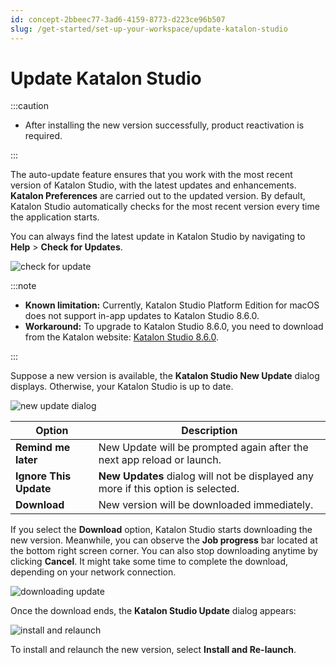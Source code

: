 ```yaml
---
id: concept-2bbeec77-3ad6-4159-8773-d223ce96b507
slug: /get-started/set-up-your-workspace/update-katalon-studio
---
```


# Update Katalon Studio


:::caution

-   After installing the new version successfully, product reactivation is required.

:::

The auto-update feature ensures that you work with the most recent version of Katalon Studio, with the latest updates and enhancements. **Katalon Preferences** are carried out to the updated version. By default, Katalon Studio automatically checks for the most recent version every time the application starts.

You can always find the latest update in Katalon Studio by navigating to **Help** &gt; **Check for Updates**.

<img src="https://github.com/katalon-studio/docs-images/raw/master/katalon-studio/docs/auto-updater/check%20for%20update.png" width={350} alt="check for update" />


:::note

-   **Known limitation:** Currently, Katalon Studio Platform Edition for macOS does not support in-app updates to Katalon Studio 8.6.0.
-   **Workaround:** To upgrade to Katalon Studio 8.6.0, you need to download from the Katalon website: [Katalon Studio 8.6.0](https://katalon.mdx).

:::

Suppose a new version is available, the **Katalon Studio New Update** dialog displays. Otherwise, your Katalon Studio is up to date.

<img src="https://github.com/katalon-studio/docs-images/raw/master/katalon-studio/docs/auto-updater/new%20update%20dialog.png" width={500} alt="new update dialog" />

<table><tr><th>Option</th><th>Description</th></tr><tbody><tr><td><strong>Remind me later</strong></td><td>New Update will be prompted again after the next app reload or launch.</td></tr><tr><td><strong>Ignore This Update</strong></td><td><strong>New Updates</strong> dialog will not be displayed any more if this option is selected.</td></tr><tr><td><strong>Download</strong></td><td>New version will be downloaded immediately.</td></tr></tbody></table>

If you select the **Download** option, Katalon Studio starts downloading the new version. Meanwhile, you can observe the **Job progress** bar located at the bottom right screen corner. You can also stop downloading anytime by clicking **Cancel**. It might take some time to complete the download, depending on your network connection.

<img src="https://github.com/katalon-studio/docs-images/raw/master/katalon-studio/docs/auto-updater/downloading%20process.png" width={700} alt="downloading update" />

Once the download ends, the **Katalon Studio Update** dialog appears:

<img src="https://github.com/katalon-studio/docs-images/raw/master/katalon-studio/docs/auto-updater/Install%20and%20relaunch.png" width={350} alt="install and relaunch" />

To install and relaunch the new version, select **Install and Re-launch**.
